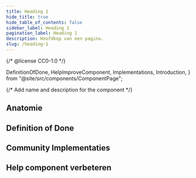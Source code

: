 ```yaml
---
title: Heading 1
hide_title: true
hide_table_of_contents: false
sidebar_label: Heading 1
pagination_label: Heading 1
description: Hoofdkop van een pagina.
slug: /heading-1
---
```


{/* @license CC0-1.0 */}

  DefinitionOfDone,
  HelpImproveComponent,
  Implementations,
  Introduction,
} from "@site/src/components/ComponentPage";

{/* Add name and description for the component */}


<Introduction component={component} headingLevel={1} description={description} />

<ComponentAliases component={component} />

## Anatomie

<ComponentAnatomy component={component} illustration={Heading1Illustration} />

## Definition of Done

<DefinitionOfDone component={component} headingLevel={3} />

## Community Implementaties

<Implementations component={component} headingLevel={3} />

## Help component verbeteren

<HelpImproveComponent component={component} headingLevel={3} />
